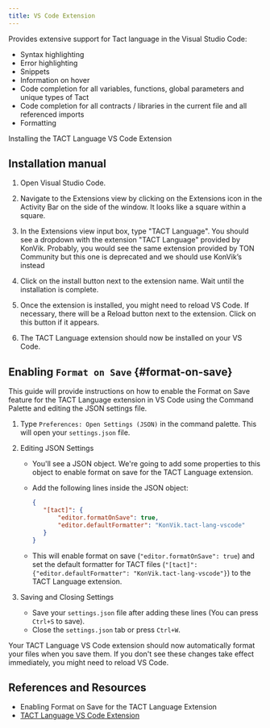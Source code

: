```yaml
---
title: VS Code Extension
---
```


Provides extensive support for Tact language in the Visual Studio Code:

- Syntax highlighting
- Error highlighting
- Snippets
- Information on hover
- Code completion for all variables, functions, global parameters and unique types of Tact
- Code completion for all contracts / libraries in the current file and all referenced imports
- Formatting

Installing the TACT Language VS Code Extension

## Installation manual

1. Open Visual Studio Code.

2. Navigate to the Extensions view by clicking on the Extensions icon in the Activity Bar on the side of the window. It looks like a square within a square.

3. In the Extensions view input box, type "TACT Language". You should see a dropdown with the extension "TACT Language" provided by KonVik. Probably, you would see the same extension provided by TON Community but this one is deprecated and we should use KonVik’s instead

4. Click on the install button next to the extension name. Wait until the installation is complete.

5. Once the extension is installed, you might need to reload VS Code. If necessary, there will be a Reload button next to the extension. Click on this button if it appears.

6. The TACT Language extension should now be installed on your VS Code.

## Enabling `Format on Save` {#format-on-save}

This guide will provide instructions on how to enable the Format on Save feature for the TACT Language extension in VS Code using the Command Palette and editing the JSON settings file.

1. Type `Preferences: Open Settings (JSON)` in the command palette. This will open your `settings.json` file.

2. Editing JSON Settings

   - You'll see a JSON object. We're going to add some properties to this object to enable format on save for the TACT Language extension.

   - Add the following lines inside the JSON object:

     ```json
     {
     	"[tact]": {
     		"editor.formatOnSave": true,
     		"editor.defaultFormatter": "KonVik.tact-lang-vscode"
     	}
     }
     ```

   - This will enable format on save (`"editor.formatOnSave": true`) and set the default formatter for TACT files (`"[tact]": {"editor.defaultFormatter": "KonVik.tact-lang-vscode"}`) to the TACT Language extension.

3. Saving and Closing Settings
   - Save your `settings.json` file after adding these lines (You can press `Ctrl+S` to save).
   - Close the `settings.json` tab or press `Ctrl+W`.

Your TACT Language VS Code extension should now automatically format your files when you save them. If you don't see these changes take effect immediately, you might need to reload VS Code.

## References and Resources

- Enabling Format on Save for the TACT Language Extension
- [TACT Language VS Code Extension](https://marketplace.visualstudio.com/items?itemName=KonVik.tact-lang-vscode)

